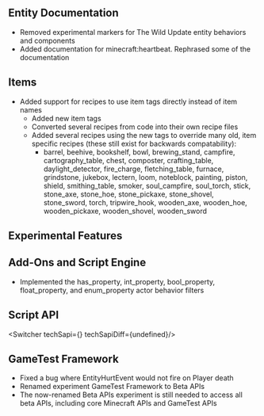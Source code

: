 



## **Entity Documentation**

-   Removed experimental markers for The Wild Update entity behaviors and components
-   Added documentation for minecraft:heartbeat. Rephrased some of the documentation

## **Items**

-   Added support for recipes to use item tags directly instead of item names
    -   Added new item tags
    -   Converted several recipes from code into their own recipe files
    -   Added several recipes using the new tags to override many old, item specific recipes (these still exist for backwards compatability):
        -   barrel, beehive, bookshelf, bowl, brewing\_stand, campfire, cartography\_table, chest, composter, crafting\_table, daylight\_detector, fire\_charge, fletching\_table, furnace, grindstone, jukebox, lectern, loom, noteblock, painting, piston, shield, smithing\_table, smoker, soul\_campfire, soul\_torch, stick, stone\_axe, stone\_hoe, stone\_pickaxe, stone\_shovel, stone\_sword, torch, tripwire\_hook, wooden\_axe, wooden\_hoe, wooden\_pickaxe, wooden\_shovel, wooden\_sword




<h2 className="experimental_divider">Experimental Features</h2>




## **Add-Ons and Script Engine**

-   Implemented the has\_property, int\_property, bool\_property, float\_property, and enum\_property actor behavior filters


## **Script API**

<Switcher techSapi={<TechSapiExp/>} techSapiDiff={undefined}/>

## **GameTest Framework**

-   Fixed a bug where EntityHurtEvent would not fire on Player death
-   Renamed experiment GameTest Framework to Beta APIs
-   The now-renamed Beta APIs experiment is still needed to access all beta APIs, including core Minecraft APIs and GameTest APIs